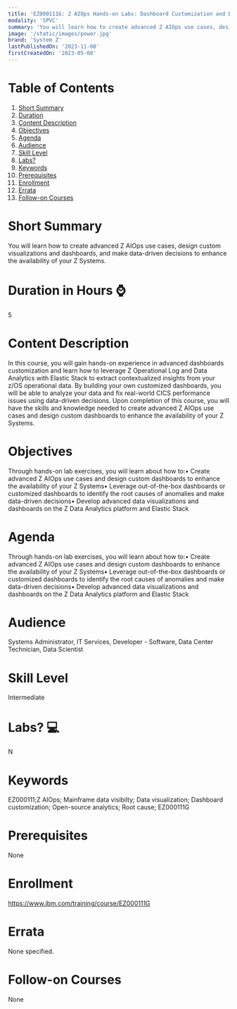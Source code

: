 ```yaml
---
title: 'EZ000111G: Z AIOps Hands-on Labs: Dashboard Customization and Data Analytics with ZLDA and Elastic Stack'
modality: 'SPVC'
summary: 'You will learn how to create advanced Z AIOps use cases, design custom visualizations and dashboards, and make data-driven decisions to enhance the availability of your Z Systems.'
image: '/static/images/power.jpg'
brand: 'System Z'
lastPublishedOn: '2023-11-08'
firstCreatedOn: '2023-05-08'
---
```

# Table of Contents
1.  [Short Summary](#short-summary)
2.  [Duration](#duration-in-hours-)
3.  [Content Description](#content-description)
4.  [Objectives](#objectives)
5.  [Agenda](#agenda)
6.  [Audience](#audience)
7.  [Skill Level](#skill-level)
8.  [Labs?](#labs-)
9.  [Keywords](#keywords)
10. [Prerequisites](#prerequisites)
11. [Enrollment](#enrollment)
12. [Errata](#errata)
13. [Follow-on Courses](#follow-on-courses)

# Short Summary
You will learn how to create advanced Z AIOps use cases, design custom visualizations and dashboards, and make data-driven decisions to enhance the availability of your Z Systems.

# Duration in Hours ⌚
5

# Content Description
In this course, you will gain hands-on experience in advanced dashboards customization and learn how to leverage Z Operational Log and Data Analytics with Elastic Stack to extract contextualized insights from your z/OS operational data. By building your own customized dashboards, you will be able to analyze your data and fix real-world CICS performance issues using data-driven decisions. Upon completion of this course, you will have the skills and knowledge needed to create advanced Z AIOps use cases and design custom dashboards to enhance the availability of your Z Systems.



# Objectives
Through hands-on lab exercises, you will learn about how to:• Create advanced Z AIOps use cases and design custom dashboards to enhance the availability of your Z Systems• Leverage out-of-the-box dashboards or customized dashboards to identify the root causes of anomalies and make data-driven decisions• Develop advanced data visualizations and dashboards on the Z Data Analytics platform and Elastic Stack



# Agenda
Through hands-on lab exercises, you will learn about how to:• Create advanced Z AIOps use cases and design custom dashboards to enhance the availability of your Z Systems• Leverage out-of-the-box dashboards or customized dashboards to identify the root causes of anomalies and make data-driven decisions• Develop advanced data visualizations and dashboards on the Z Data Analytics platform and Elastic Stack



# Audience
Systems Administrator, IT Services, Developer - Software, Data Center Technician, Data Scientist



# Skill Level
Intermediate

# Labs? 💻
N

# Keywords
EZ000111;Z AIOps; Mainframe data visibilty; Data visualization; Dashboard customization; Open-source analytics; Root cause; EZ000111G

# Prerequisites
None

# Enrollment
https://www.ibm.com/training/course/EZ000111G

# Errata
None specified.

# Follow-on Courses
None

